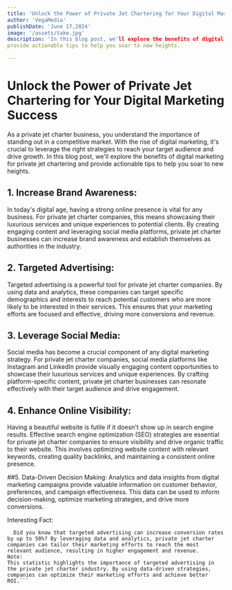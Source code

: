 ```yaml
---
title: 'Unlock the Power of Private Jet Chartering for Your Digital Marketing Success'
author: 'VegaMedia'
publishDate: 'June 17,2024'
image: '/assets/take.jpg'
description: 'In this blog post, we'll explore the benefits of digital marketing for private jet chartering and 
provide actionable tips to help you soar to new heights.

---
```


# Unlock the Power of Private Jet Chartering for Your Digital Marketing Success

As a private jet charter business, you understand the importance of standing out in a competitive market. 
With the rise of digital marketing, it's crucial to leverage the right strategies to reach your target audience and drive growth. 
In this blog post, we'll explore the benefits of digital marketing for private jet chartering and provide actionable tips to help you soar to new heights.

## 1. Increase Brand Awareness:

In today's digital age, having a strong online presence is vital for any business. 
For private jet charter companies, this means showcasing their luxurious services and unique experiences to potential clients. By creating engaging content and leveraging social media platforms, 
private jet charter businesses can increase brand awareness and establish themselves as authorities in the industry.

## 2. Targeted Advertising:

Targeted advertising is a powerful tool for private jet charter companies. 
By using data and analytics, these companies can target specific demographics and interests to reach potential customers who are more likely to be interested in their services.
 This ensures that your marketing efforts are focused and effective, driving more conversions and revenue.

## 3. Leverage Social Media:
Social media has become a crucial component of any digital marketing strategy. 
For private jet charter companies, social media platforms like Instagram and LinkedIn provide visually engaging content opportunities to showcase their luxurious services and unique experiences. 
By crafting platform-specific content, private jet charter businesses can resonate effectively with their target audience and drive engagement.

## 4. Enhance Online Visibility:
Having a beautiful website is futile if it doesn't show up in search engine results. 
Effective search engine optimization (SEO) strategies are essential for private jet charter companies to ensure visibility and drive organic traffic to their website.
This involves optimizing website content with relevant keywords, creating quality backlinks, and maintaining a consistent online presence.

##5. Data-Driven Decision Making:
Analytics and data insights from digital marketing campaigns provide valuable information on customer behavior, preferences, and campaign effectiveness. 
This data can be used to inform decision-making, optimize marketing strategies, and drive more conversions.

Interesting Fact:
```
  Did you know that targeted advertising can increase conversion rates by up to 50%? By leveraging data and analytics, private jet charter companies can tailor their marketing efforts to reach the most relevant audience, resulting in higher engagement and revenue.
Note:
This statistic highlights the importance of targeted advertising in the private jet charter industry. By using data-driven strategies, companies can optimize their marketing efforts and achieve better ROI.```
